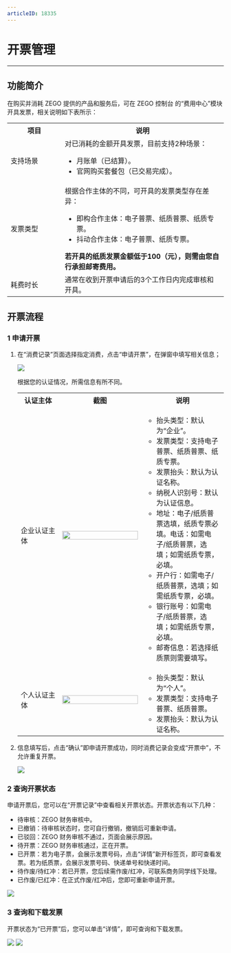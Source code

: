 ```yaml
---
articleID: 18335
---
```

# 开票管理

- - -

## 功能简介

在购买并消耗 ZEGO 提供的产品和服务后，可在 ZEGO 控制台 的“费用中心”模块开具发票，相关说明如下表所示：

<table>
  <colgroup>
    <col width="25%">
    <col width="75%">
  </colgroup>
<tbody><tr>
<th>项目</th>
<th>说明</th>
</tr>
<tr>
<td>支持场景
</td>
<td>对已消耗的金额开具发票，目前支持2种场景：<ul><li>月账单（已结算）。</li><li>官网购买套餐包（已交易完成）。</li></ul></td>
</tr>
<tr>
<td>发票类型
</td>
<td>根据合作主体的不同，可开具的发票类型存在差异：<ul><li>即构合作主体：电子普票、纸质普票、纸质专票。</li><li>抖动合作主体：电子普票、纸质专票。</li></ul>
<strong>若开具的纸质发票金额低于100（元），则需由您自行承担邮寄费用。</strong></td>
</tr>
<tr>
<td>耗费时长</td>
<td>通常在收到开票申请后的3个工作日内完成审核和开具。</td>
</tr>
</tbody></table>

## 开票流程

### 1 申请开票

1. 在“消费记录”页面选择指定消费，点击“申请开票”，在弹窗中填写相关信息；

    <img src="/Pics/console/receipt_1.jpeg">  

    根据您的认证情况，所需信息有所不同。

    <table>
    <colgroup>
        <col width="20%">
        <col width="40%">
        <col width="40%">
    </colgroup>
    <tbody><tr>
    <th>认证主体</th>
    <th>截图</th>
    <th>说明</th>
    </tr>
    <tr>
    <td>企业认证主体</td>
    <td><img src="/Pics/console/receipt_2.jpeg" width="100%"></td>
    <td><ul><li>抬头类型：默认为“企业”。</li><li>发票类型：支持电子普票、纸质普票、纸质专票。</li><li>发票抬头：默认为认证名称。</li><li>纳税人识别号：默认为认证信息。</li><li>地址：电子/纸质普票选填，纸质专票必填。电话：如需电子/纸质普票，选填；如需纸质专票，必填。</li><li>开户行：如需电子/纸质普票，选填；如需纸质专票，必填。</li><li>银行账号：如需电子/纸质普票，选填；如需纸质专票，必填。</li><li>邮寄信息：若选择纸质票则需要填写。</li></ul></td>
    </tr>
    <tr>
    <td>个人认证主体</td>
    <td><img src="/Pics/console/receipt_3.jpeg" width="100%"></td>
    <td><ul><li>抬头类型：默认为“个人”。</li><li>发票类型：支持电子普票、纸质普票。</li><li>发票抬头：默认为认证名称。</li></ul></td>
    </tr>
    </tbody></table>

2. 信息填写后，点击“确认”即申请开票成功，同时消费记录会变成“开票中”，不允许重复开票。

    <img src="/Pics/console/receipt_4.jpeg">  

### 2 查询开票状态

申请开票后，您可以在“开票记录”中查看相关开票状态。开票状态有以下几种：
- 待审核：ZEGO 财务审核中。
- 已撤销：待审核状态时，您可自行撤销，撤销后可重新申请。
- 已驳回：ZEGO 财务审核不通过，页面会展示原因。
- 待开票：ZEGO 财务审核通过，正在开票。
- 已开票：若为电子票，会展示发票号码，点击“详情”新开标签页，即可查看发票。若为纸质票，会展示发票号码、快递单号和快递时间。
- 待作废/待红冲：若已开票，您后续需作废/红冲，可联系商务同学线下处理。
- 已作废/已红冲：在正式作废/红冲后，您即可重新申请开票。

<img src="/Pics/console/receipt_5.jpeg">  

### 3 查询和下载发票

开票状态为“已开票”后，您可以单击“详情”，即可查询和下载发票。

<img src="/Pics/console/receipt_6.jpeg">  

<img src="/Pics/console/receipt_7.jpeg">
